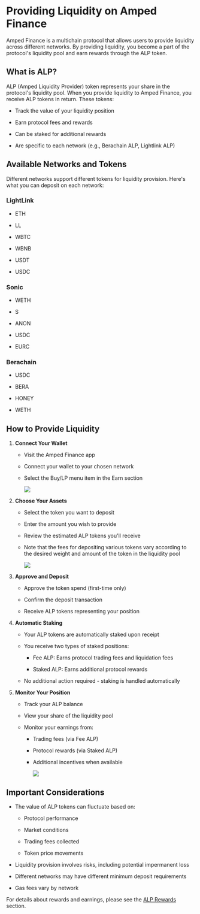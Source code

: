 # Providing Liquidity on Amped Finance

Amped Finance is a multichain protocol that allows users to provide liquidity across different networks. By providing liquidity, you become a part of the protocol's liquidity pool and earn rewards through the ALP token.

## What is ALP?

ALP (Amped Liquidity Provider) token represents your share in the protocol's liquidity pool. When you provide liquidity to Amped Finance, you receive ALP tokens in return. These tokens:

* Track the value of your liquidity position

* Earn protocol fees and rewards

* Can be staked for additional rewards

* Are specific to each network (e.g., Berachain ALP, Lightlink ALP)

## Available Networks and Tokens

Different networks support different tokens for liquidity provision. Here's what you can deposit on each network:

### LightLink

* ETH

* LL

* WBTC

* WBNB

* USDT

* USDC

### Sonic

* WETH

* S

* ANON

* USDC

* EURC

### Berachain

* USDC

* BERA

* HONEY

* WETH

## How to Provide Liquidity



1. **Connect Your Wallet**

   * Visit the Amped Finance app

   * Connect your wallet to your chosen network

   * Select the Buy/LP menu item in the Earn section

     ![](/buy-alp.png)

2. **Choose Your Assets**

   * Select the token you want to deposit

   * Enter the amount you wish to provide

   * Review the estimated ALP tokens you'll receive

   * Note that the fees for depositing various tokens vary according to the desired weight and amount of the token in the liquidity pool

     ![](/buy-alp-swap.png)

3. **Approve and Deposit**

   * Approve the token spend (first-time only)

   * Confirm the deposit transaction

   * Receive ALP tokens representing your position

4. **Automatic Staking**

   * Your ALP tokens are automatically staked upon receipt

   * You receive two types of staked positions:

     * Fee ALP: Earns protocol trading fees and liquidation fees

     * Staked ALP: Earns additional protocol rewards

   * No additional action required - staking is handled automatically

5. **Monitor Your Position**

   * Track your ALP balance

   * View your share of the liquidity pool

   * Monitor your earnings from:

     * Trading fees (via Fee ALP)

     * Protocol rewards (via Staked ALP)

     * Additional incentives when available

       ![](/earn-dash.png)

## Important Considerations

* The value of ALP tokens can fluctuate based on:

  * Protocol performance

  * Market conditions

  * Trading fees collected

  * Token price movements

* Liquidity provision involves risks, including potential impermanent loss

* Different networks may have different minimum deposit requirements

* Gas fees vary by network

For details about rewards and earnings, please see the [ALP Rewards](/providing-liquidity/alp-rewards) section.